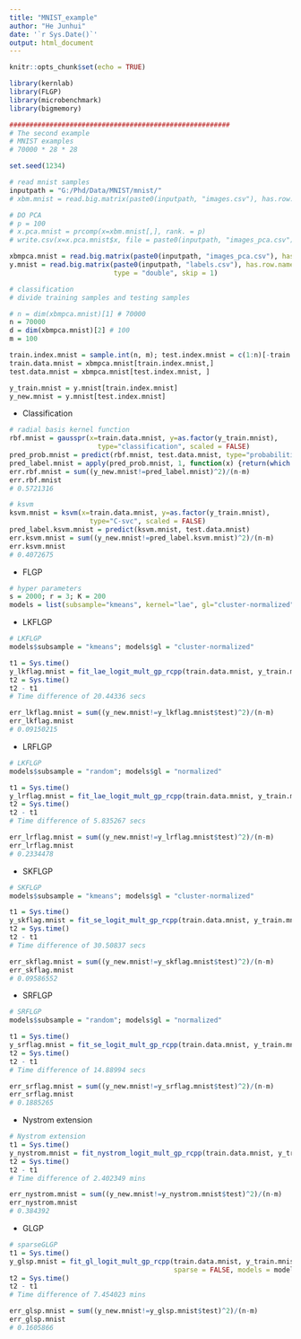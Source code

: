 ```yaml
---
title: "MNIST_example"
author: "He Junhui"
date: '`r Sys.Date()`'
output: html_document
---
```


```r
knitr::opts_chunk$set(echo = TRUE)
```

```r
library(kernlab)
library(FLGP)
library(microbenchmark)
library(bigmemory)
```

```r
#######################################################
# The second example
# MNIST examples
# 70000 * 28 * 28

set.seed(1234)
```

```r
# read mnist samples
inputpath = "G:/Phd/Data/MNIST/mnist/"
# xbm.mnist = read.big.matrix(paste0(inputpath, "images.csv"), has.row.names =  TRUE, type = "double", skip = 1)
```


```r
# DO PCA
# p = 100
# x.pca.mnist = prcomp(x=xbm.mnist[,], rank. = p)
# write.csv(x=x.pca.mnist$x, file = paste0(inputpath, "images_pca.csv"))
```

```r
xbmpca.mnist = read.big.matrix(paste0(inputpath, "images_pca.csv"), has.row.names =  TRUE, type = "double", skip = 1)
y.mnist = read.big.matrix(paste0(inputpath, "labels.csv"), has.row.names = TRUE,
                          type = "double", skip = 1)
```


```r
# classification
# divide training samples and testing samples

# n = dim(xbmpca.mnist)[1] # 70000
n = 70000
d = dim(xbmpca.mnist)[2] # 100
m = 100

train.index.mnist = sample.int(n, m); test.index.mnist = c(1:n)[-train.index.mnist]
train.data.mnist = xbmpca.mnist[train.index.mnist,]
test.data.mnist = xbmpca.mnist[test.index.mnist, ]
```

```r
y_train.mnist = y.mnist[train.index.mnist]
y_new.mnist = y.mnist[test.index.mnist]
```

+ Classification

```r
# radial basis kernel function
rbf.mnist = gausspr(x=train.data.mnist, y=as.factor(y_train.mnist),
                      type="classification", scaled = FALSE)
pred_prob.mnist = predict(rbf.mnist, test.data.mnist, type="probabilities")
pred_label.mnist = apply(pred_prob.mnist, 1, function(x) {return(which.max(x)-1)})
err.rbf.mnist = sum((y_new.mnist!=pred_label.mnist)^2)/(n-m)
err.rbf.mnist
# 0.5721316
```

```r
# ksvm
ksvm.mnist = ksvm(x=train.data.mnist, y=as.factor(y_train.mnist), 
                    type="C-svc", scaled = FALSE)
pred_label.ksvm.mnist = predict(ksvm.mnist, test.data.mnist)
err.ksvm.mnist = sum((y_new.mnist!=pred_label.ksvm.mnist)^2)/(n-m)
err.ksvm.mnist
# 0.4072675
```

+ FLGP

```r
# hyper parameters
s = 2000; r = 3; K = 200
models = list(subsample="kmeans", kernel="lae", gl="cluster-normalized", root=TRUE)
```

+ LKFLGP
```r
# LKFLGP
models$subsample = "kmeans"; models$gl = "cluster-normalized"
```


```r
t1 = Sys.time()
y_lkflag.mnist = fit_lae_logit_mult_gp_rcpp(train.data.mnist, y_train.mnist, test.data.mnist, s, r, K, models = models)
t2 = Sys.time()
t2 - t1
# Time difference of 20.44336 secs
```

```r
err_lkflag.mnist = sum((y_new.mnist!=y_lkflag.mnist$test)^2)/(n-m)
err_lkflag.mnist
# 0.09150215
```

+ LRFLGP
```r
# LKFLGP
models$subsample = "random"; models$gl = "normalized"
```


```r
t1 = Sys.time()
y_lrflag.mnist = fit_lae_logit_mult_gp_rcpp(train.data.mnist, y_train.mnist, test.data.mnist, s, r, K, models = models)
t2 = Sys.time()
t2 - t1
# Time difference of 5.835267 secs
```

```r
err_lrflag.mnist = sum((y_new.mnist!=y_lrflag.mnist$test)^2)/(n-m)
err_lrflag.mnist
# 0.2334478
```

+ SKFLGP
```r
# SKFLGP
models$subsample = "kmeans"; models$gl = "cluster-normalized"
```

```r
t1 = Sys.time()
y_skflag.mnist = fit_se_logit_mult_gp_rcpp(train.data.mnist, y_train.mnist, test.data.mnist, s, r, K, models = models)
t2 = Sys.time()
t2 - t1
# Time difference of 30.50837 secs
```

```r
err_skflag.mnist = sum((y_new.mnist!=y_skflag.mnist$test)^2)/(n-m)
err_skflag.mnist
# 0.09586552
```

+ SRFLGP
```r
# SRFLGP
models$subsample = "random"; models$gl = "normalized"
```

```r
t1 = Sys.time()
y_srflag.mnist = fit_se_logit_mult_gp_rcpp(train.data.mnist, y_train.mnist, test.data.mnist, s, r, K, models = models)
t2 = Sys.time()
t2 - t1
# Time difference of 14.88994 secs
```

```r
err_srflag.mnist = sum((y_new.mnist!=y_srflag.mnist$test)^2)/(n-m)
err_srflag.mnist
# 0.1885265
```

+ Nystrom extension
```r
# Nystrom extension
t1 = Sys.time()
y_nystrom.mnist = fit_nystrom_logit_mult_gp_rcpp(train.data.mnist, y_train.mnist, test.data.mnist, s, K, models = models)
t2 = Sys.time()
t2 - t1
# Time difference of 2.402349 mins
```

```r
err_nystrom.mnist = sum((y_new.mnist!=y_nystrom.mnist$test)^2)/(n-m)
err_nystrom.mnist
# 0.384392
```

+ GLGP
```r
# sparseGLGP
t1 = Sys.time()
y_glsp.mnist = fit_gl_logit_mult_gp_rcpp(train.data.mnist, y_train.mnist, test.data.mnist, K,
                                         sparse = FALSE, models = models)
t2 = Sys.time()
t2 - t1
# Time difference of 7.454023 mins
```

```r
err_glsp.mnist = sum((y_new.mnist!=y_glsp.mnist$test)^2)/(n-m)
err_glsp.mnist
# 0.1605866
```
